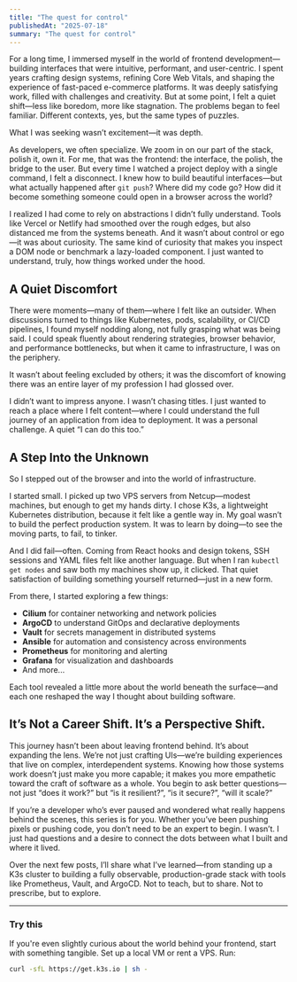 ```yaml
---
title: "The quest for control"
publishedAt: "2025-07-18"
summary: "The quest for control"
---
```


For a long time, I immersed myself in the world of frontend development—building interfaces that were intuitive, performant, and user-centric. I spent years crafting design systems, refining Core Web Vitals, and shaping the experience of fast-paced e-commerce platforms. It was deeply satisfying work, filled with challenges and creativity. But at some point, I felt a quiet shift—less like boredom, more like stagnation. The problems began to feel familiar. Different contexts, yes, but the same types of puzzles.

What I was seeking wasn’t excitement—it was depth.

As developers, we often specialize. We zoom in on our part of the stack, polish it, own it. For me, that was the frontend: the interface, the polish, the bridge to the user. But every time I watched a project deploy with a single command, I felt a disconnect. I knew how to build beautiful interfaces—but what actually happened after `git push`? Where did my code go? How did it become something someone could open in a browser across the world?

I realized I had come to rely on abstractions I didn’t fully understand. Tools like Vercel or Netlify had smoothed over the rough edges, but also distanced me from the systems beneath. And it wasn’t about control or ego—it was about curiosity. The same kind of curiosity that makes you inspect a DOM node or benchmark a lazy-loaded component. I just wanted to understand, truly, how things worked under the hood.

## A Quiet Discomfort

There were moments—many of them—where I felt like an outsider. When discussions turned to things like Kubernetes, pods, scalability, or CI/CD pipelines, I found myself nodding along, not fully grasping what was being said. I could speak fluently about rendering strategies, browser behavior, and performance bottlenecks, but when it came to infrastructure, I was on the periphery.

It wasn’t about feeling excluded by others; it was the discomfort of knowing there was an entire layer of my profession I had glossed over.

I didn’t want to impress anyone. I wasn’t chasing titles. I just wanted to reach a place where I felt content—where I could understand the full journey of an application from idea to deployment. It was a personal challenge. A quiet “I can do this too.”

## A Step Into the Unknown

So I stepped out of the browser and into the world of infrastructure.

I started small. I picked up two VPS servers from Netcup—modest machines, but enough to get my hands dirty. I chose K3s, a lightweight Kubernetes distribution, because it felt like a gentle way in. My goal wasn’t to build the perfect production system. It was to learn by doing—to see the moving parts, to fail, to tinker.

And I did fail—often. Coming from React hooks and design tokens, SSH sessions and YAML files felt like another language. But when I ran `kubectl get nodes` and saw both my machines show up, it clicked. That quiet satisfaction of building something yourself returned—just in a new form.

From there, I started exploring a few things:

- **Cilium** for container networking and network policies
- **ArgoCD** to understand GitOps and declarative deployments
- **Vault** for secrets management in distributed systems
- **Ansible** for automation and consistency across environments
- **Prometheus** for monitoring and alerting
- **Grafana** for visualization and dashboards
- And more...

Each tool revealed a little more about the world beneath the surface—and each one reshaped the way I thought about building software.

## It’s Not a Career Shift. It’s a Perspective Shift.

This journey hasn’t been about leaving frontend behind. It’s about expanding the lens. We’re not just crafting UIs—we’re building experiences that live on complex, interdependent systems. Knowing how those systems work doesn’t just make you more capable; it makes you more empathetic toward the craft of software as a whole. You begin to ask better questions—not just “does it work?” but “is it resilient?”, “is it secure?”, “will it scale?”

If you’re a developer who’s ever paused and wondered what really happens behind the scenes, this series is for you. Whether you’ve been pushing pixels or pushing code, you don’t need to be an expert to begin. I wasn’t. I just had questions and a desire to connect the dots between what I built and where it lived.

Over the next few posts, I’ll share what I’ve learned—from standing up a K3s cluster to building a fully observable, production-grade stack with tools like Prometheus, Vault, and ArgoCD. Not to teach, but to share. Not to prescribe, but to explore.

---

### Try this

If you're even slightly curious about the world behind your frontend, start with something tangible. Set up a local VM or rent a VPS. Run:

```bash
curl -sfL https://get.k3s.io | sh -
```
